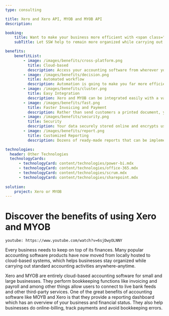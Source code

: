 ```yaml
---
type: consulting

title: Xero and Xero API, MYOB and MYOB API
description:

booking:
    title: Want to make your business more efficient with <span class="red">Accounting Software</span>?
    subTitle: Let SSW help to remain more organized while carrying out standard accounting functions with Xero and MYOB.

benefits:
    benefitList:
        - image: /images/benefits/cross-platform.png
          title: Cloud-based
          description: Access your accounting software from wherever you want, whenever you want, without being limited to a single computer. 
        - image: /images/benefits/decision.png
          title: Automated workflow
          description: Automation is going to make you far more efficient with your accounting, and by automating your workflows, you save yourself a lot of time.
        - image: /images/benefits/cluster.png
          title: Easy Integration
          description: Xero and MYOB can be integrated easily with a variety of other programs and software, such as billing and BI reporting systems that can be integrated easily.
        - image: /images/benefits/fast.png
          title: Faster Invoicing and Payment
          description: Rather than send customers a printed document, you can send them an online invoice, customers can pay you online through your invoice.
        - image: /images/benefits/security.png
          title: Security
          description: Your data securely stored online and encrypts using industry standard data encryption. 
        - image: /images/benefits/report.png
          title: Customized Reporting
          description: Dozens of ready-made reports that can be implemented through dashboard, also have the ability to customize these reports to better suit your needs. 

technologies:
  header: Other Technologies
  technologyCards:
      - technologyCard: content/technologies/power-bi.mdx
      - technologyCard: content/technologies/office-365.mdx
      - technologyCard: content/technologies/scrum.mdx
      - technologyCard: content/technologies/sharepoint.mdx
    
solution:
    project: Xero or MYOB
---
```


# Discover the benefits of using Xero and MYOB

`youtube: https://www.youtube.com/watch?v=6sjDwyOLNNY`

Every business needs to keep on top of its finances. Many popular accounting software products have now moved from locally hosted to cloud-based systems, which helps businesses stay organized while carrying out standard accounting activities anywhere-anytime.

Xero and MYOB are entirely cloud-based accounting software for small and large businesses. They perform bookkeeping functions like invoicing and payroll and among other things allow users to connect to live bank feeds and other third-party services. One of the great benefits of accounting software like MOYB and Xero is that they  provide a reporting dashboard which has an overview of your business and financial status. They also help businesses do online-billing, track payments and avoid bookkeeping errors.